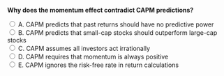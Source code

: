 ::: {.question-block}

<form onsubmit="event.preventDefault(); checkAnswer('module5_mcq_q30')" data-correct-answer="A">
<strong style="display: block;">Why does the momentum effect contradict CAPM predictions?</strong>

<label><input type="radio" name="module5_mcq_q30" value="A"> A. CAPM predicts that past returns should have no predictive power</label><br>
<label><input type="radio" name="module5_mcq_q30" value="B"> B. CAPM predicts that small-cap stocks should outperform large-cap stocks</label><br>
<label><input type="radio" name="module5_mcq_q30" value="C"> C. CAPM assumes all investors act irrationally</label><br>
<label><input type="radio" name="module5_mcq_q30" value="D"> D. CAPM requires that momentum is always positive</label><br>
<label><input type="radio" name="module5_mcq_q30" value="E"> E. CAPM ignores the risk-free rate in return calculations</label><br>
</form>

<div id="feedback-module5_mcq_q30" class="feedback" data-status="" style="display:none;">
✅ Correct: A. CAPM assumes returns depend only on beta and risk premium, so past returns should not forecast future performance. Momentum strategies challenge this assumption.
</div>

:::
